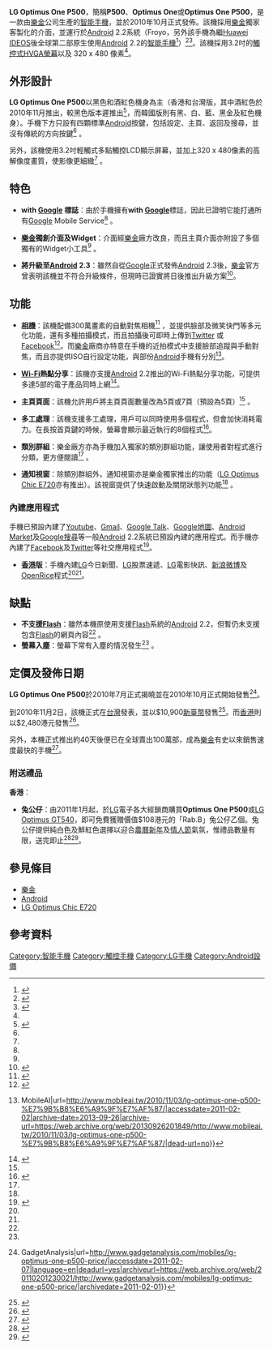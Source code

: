 {{Infobox Mobile
| name = LG Optimus One P500
| cpu = Qualcomm MSM7227 600MHz
| manufacturer = [[樂金|樂金]]
| carrier =
| available = 2010年10月
| os    = [[Android|Android]] OS 2.2（Froyo）   
| screen = 3.2吋 HVGA 螢幕（320 x 480 像素）
| exterior_screen =
| ringtone =
| music =
| camera = 300萬像素 CMOS 鏡頭（2048 x 15 36 像素），支援自動對焦、Geo-Tagging及人臉偵測
| memory = 170MB
| networks = 3.5G UMTS（900/2100 MHz） GSM（850/900/1800/1900 MHz）
| battery = 1500 mAh [[鋰電池|鋰電池]]（3G：通話360分鐘，備用450小時；2G：通話300分鐘，備用450小時） 
| connectivity =
| size = 113.5mm x 59mm x 13.3 mm
| form = 直身手機
| weight = 127 克
}}
'''LG Optimus One P500'''，簡稱'''P500'''、'''Optimus One'''或'''Optimus One P500'''，是一款由[[樂金|樂金]]公司生產的[[智能手機|智能手機]]，並於2010年10月正式發佈。該機採用[[樂金|樂金]]獨家客製化的介面，並運行於[[Android|Android]] 2.2系統（Froyo，另外該手機為繼[[Huawei_IDEOS|Huawei IDEOS]]後全球第二部原生使用[[Android|Android]] 2.2的[[智能手機|智能手機]]<ref name=techrev>{{cite web|title=LG Optimus One with Google™ (P500) Android 2.2 手機正式面世 - TechOrz 囧科技|url=http://www.techorz.com/smartphones/lg-optimus-one-with-google-p500-android-2-2/|accessdate=2011-02-09|archive-date=2020-10-23|archive-url=https://web.archive.org/web/20201023082944/https://www.techorz.com/smartphones/lg-optimus-one-with-google-p500-android-2-2/|dead-url=no}}</ref>）<ref name=eprev>{{cite web|title=Android 真好玩！實測 LG Optimus One P500 - 第1頁 - LG Optimus One P500討論區 - ePrice.HK|url=http://www.eprice.com.hk/mobile/talk/4022/37571/|accessdate=2011-02-07|archive-date=2011-03-02|archive-url=https://web.archive.org/web/20110302081123/http://www.eprice.com.hk/mobile/talk/4022/37571|dead-url=no}}</ref><ref name = "tst">{{cite web|title=Android 2.2 平價零距離：LG Optimus One P500 速測|url=http://www.eprice.com.tw/mobile/talk/?prod_id=4022&tid=4523322|accessdate=2011-02-02|archive-date=2010-12-21|archive-url=https://web.archive.org/web/20101221121221/http://www.eprice.com.tw/mobile/talk/?prod_id=4022&tid=4523322|dead-url=no}}</ref>。該機採用3.2吋的[[觸控式螢幕|觸控式HVGA螢幕]]以及 320 x 480 像素<ref name="tst"/>。

==外形設計==
'''LG Optimus One P500'''以黑色和酒紅色機身為主（香港和台灣版，其中酒紅色於2010年11月推出，較黑色版本遲推出<ref>{{cite web|title=聖誕送禮佳品：LG Optimus One P500 加推酒紅色 - DCFever.com|url=http://www.dcfever.com/news/readnews.php?id=4601&link=guid|accessdate=2011-02-03|archive-date=2016-03-04|archive-url=https://web.archive.org/web/20160304100820/http://www.dcfever.com/news/readnews.php?id=4601&link=guid|dead-url=no}}</ref>，而韓國版則有黑、白、藍、黑金及紅色機身）。手機下方只設有四顆標準[[Android|Android]]按鍵，包括設定、主頁、返回及搜尋，並沒有傳統的方向按鍵<ref name=tst /> 。

另外，該機使用3.2吋輕觸式多點觸控LCD顯示屏幕，並加上320 x 480像素的高解像度畫質，使影像更細緻<ref name=techrev /> 。

==特色==
* '''with [[Google|Google]] 標誌'''：由於手機擁有'''with [[Google|Google]]'''標誌，因此已證明它能打通所有[[Google|Google]] Mobile Service<ref name=eprev /> 。

* '''[[樂金|樂金]]獨創介面及Widget'''：介面經[[樂金|樂金]]廠方改良，而且主頁介面亦附設了多個獨有的Widget小工具<ref name=sogi /> 。

* '''將升級至[[Android|Android]] 2.3'''：雖然自從[[Google|Google]]正式發佈[[Android|Android]] 2.3後，[[樂金|樂金]]官方曾表明該機並不符合升級條件，但現時已證實將日後推出升級方案<ref>{{cite web|title=Lg optimus one Android 2.3 Gingerbread Update Confirmed|url=http://techdrag.com/lg-p500-optimus-one-gingerbread-android-2-3-update.html|accessdate=2011-03-13|archive-date=2011-02-22|archive-url=https://web.archive.org/web/20110222021605/http://techdrag.com/lg-p500-optimus-one-gingerbread-android-2-3-update.html|dead-url=no}}</ref>。

==功能==
*'''[[相機|相機]]'''：該機配備300萬畫素的自動對焦相機<ref>{{cite web|title=LG Optimus One with Google™ (P500) Android 2.2 手機正式面世|url=http://www.techorz.com/smartphones/lg-optimus-one-with-google-p500-android-2-2/|accessdate=2011-02-02|archive-date=2020-10-23|archive-url=https://web.archive.org/web/20201023082944/https://www.techorz.com/smartphones/lg-optimus-one-with-google-p500-android-2-2/|dead-url=no}}</ref> ，並提供臉部及微笑快門等多元化功能，還有多種拍攝模式，而且拍攝後可即時上傳到[[Twitter|Twitter]] 或[[Facebook|Facebook]]<ref name=sogi>{{cite web|title=LG Optimus One P500,P500 手機介紹-Sogi 手機王|url=http://www.sogi.com.tw/product/productInfo.aspx?pno=7786|accessdate=2011-02-02|deadurl=yes|archiveurl=https://web.archive.org/web/20110105204039/http://www.sogi.com.tw/product/productInfo.aspx?pno=7786|archivedate=2011-01-05}}</ref>。而[[樂金|樂金]]廠商亦特意在手機的近拍模式中支援臉部追蹤與手動對焦，而且亦提供ISO自行設定功能，與部份[[Android|Android]]手機有分別<ref>{{cite web|title=LG Optimus One P500 相機篇 {{!}} MobileAI|url=http://www.mobileai.tw/2010/11/03/lg-optimus-one-p500-%E7%9B%B8%E6%A9%9F%E7%AF%87/|accessdate=2011-02-02|archive-date=2013-09-26|archive-url=https://web.archive.org/web/20130926201849/http://www.mobileai.tw/2010/11/03/lg-optimus-one-p500-%E7%9B%B8%E6%A9%9F%E7%AF%87/|dead-url=no}}</ref>。

*'''[[Wi-Fi|Wi-Fi]]熱點分享'''：該機亦支援[[Android|Android]] 2.2推出的Wi-Fi熱點分享功能，可提供多達5部的電子產品同時上網<ref>{{cite web|title=LG Optimus One with Google P500 Android 2.2手機正式面世|url=http://www.entnewsmag.com/b5/index.php?option=com_content&view=article&id=3371:lg-optimus-one-with-google-p500-android-22&catid=102:handset&Itemid=475|accessdate=2011-02-03}}{{Dead link|date=2019年12月 |bot=InternetArchiveBot |fix-attempted=yes }}</ref>。

*'''主頁頁面'''：該機允許用戶將主頁頁面數量改為5頁或7頁（預設為5頁）<ref name=tst /> 。

*'''多工處理'''：該機支援多工處理，用戶可以同時使用多個程式，但會加快消耗電力。在長按首頁鍵的時候，螢幕會顯示最近執行的8個程式<ref name=revd>{{cite web|title=LG Optimus One P500登台 (下) - 測試報告 - 通訊世界 - udn數位資訊|url=http://mag.udn.com/mag/digital/storypage.jsp?f_ART_ID=280977|accessdate=2011-02-03|archive-date=2019-10-18|archive-url=https://web.archive.org/web/20191018022813/https://udn.com/news/redirect_c/280977?f_ART_ID=280977|dead-url=no}}</ref>。

*'''類別群組'''：樂金廠方亦為手機加入獨家的類別群組功能，讓使用者對程式進行分類，更方便閱讀<ref name=revd /> 。

*'''通知視窗'''：除類別群組外，通知視窗亦是樂金獨家推出的功能（[[LG_Optimus_Chic_E720|LG Optimus Chic E720]]亦有推出）。該視窗提供了快速啟動及關閉狀態列功能<ref name=revd /> 。

===內建應用程式===
手機已預設內建了[[Youtube|Youtube]]、[[Gmail|Gmail]]、[[Google_Talk|Google Talk]]、[[Google地圖|Google地圖]]、[[Android_Market|Android Market]]及[[Google搜尋|Google搜尋]]等一般[[Android|Android]] 2.2系統已預設內建的應用程式。而手機亦內建了[[Facebook|Facebook]]及[[Twitter|Twitter]]等社交應用程式<ref name=lgintro>{{cite web|title=P500 所有電話 流動電話|url=http://www.lg.com/hk_cn/mobile-phone/all-phones/LG-P500.jsp|accessdate=2011-02-04|archive-date=2012-11-06|archive-url=https://web.archive.org/web/20121106075427/http://www.lg.com/hk_cn/mobile-phone/all-phones/LG-P500.jsp|dead-url=no}}</ref>。

*'''[[香港|香港]]版'''：手機內建[[LG|LG]]今日新聞、[[LG|LG]]股票速遞、[[LG|LG]]電影快訊、[[新浪微博|新浪微博]]及[[OpenRice|OpenRice]]程式<ref name=eprev /><ref name=lgintro />。

==缺點==
* '''不支援[[Flash|Flash]]'''：雖然本機原使用支援[[Flash|Flash]]系統的[[Android|Android]] 2.2，但暫仍未支援包含[[Flash|Flash]]的網頁內容<ref name=tst /> 。
* '''螢幕入塵'''：螢幕下常有入塵的情況發生<ref name=tst /> 。

==定價及發佈日期==
'''LG Optimus One P500'''於2010年7月正式揭曉並在2010年10月正式開始發售<ref>{{cite web|title=LG Optimus One P500 Price, Review, Features, Specification {{!}} GadgetAnalysis|url=http://www.gadgetanalysis.com/mobiles/lg-optimus-one-p500-price/|accessdate=2011-02-07|language=en|deadurl=yes|archiveurl=https://web.archive.org/web/20110201230021/http://www.gadgetanalysis.com/mobiles/lg-optimus-one-p500-price/|archivedate=2011-02-01}}</ref>。

到2010年11月2日，該機正式在[[台灣|台灣]]發表，並以$10,900[[新臺幣|新臺幣]]發售<ref>{{cite web|title=LG Optimus One P500登台 (上) - 測試報告 - 通訊世界 - udn數位資訊|url=http://mag.udn.com/mag/digital/storypage.jsp?f_MAIN_ID=323&f_SUB_ID=2951&f_ART_ID=280976|accessdate=2011-02-02|archive-date=2019-10-18|archive-url=https://web.archive.org/web/20191018022820/https://udn.com/news/redirect_c/280976?f_MAIN_ID=323&f_SUB_ID=2951&f_ART_ID=280976|dead-url=no}}</ref>。而[[香港|香港]]則以$2,480港元發售<ref>{{cite web|title=LG Optimus One P500 MOBILE介紹 - ePrice.HK|url=http://www.eprice.com.hk/mobile/intro/4022/|accessdate=2011-02-02|archive-date=2012-06-25|archive-url=https://web.archive.org/web/20120625050711/http://www.eprice.com.hk/mobile/intro/4022/|dead-url=no}}</ref>。

另外，本機正式推出約40天後便已在全球賣出100萬部，成為[[樂金|樂金]]有史以來銷售速度最快的手機<ref>{{cite web|title=抵玩Android機強打本地資訊 LG新作＄3000有找 - Yahoo! 新聞|url=http://hk.news.yahoo.com/article/101206/4/lmpk.html|accessdate=2011-02-07}}{{dead link|date=2017年11月 |bot=InternetArchiveBot |fix-attempted=yes }}</ref>。

===附送禮品===
'''香港'''：
* '''兔公仔'''：由2011年1月起，於[[LG|LG]]電子各大經鎖商購買'''Optimus One P500'''或[[LG_Optimus_GT540|LG Optimus GT540]]，即可免費獲贈價值$108港元的「Rab.B」兔公仔乙個。兔公仔提供純白色及鮮紅色選擇以迎合[[農曆新年|農曆新年]]及[[情人節|情人節]]氣氛，惟禮品數量有限，送完即止<ref>{{cite news|title=買手機送可愛兔公仔 - 太陽報|url=http://the-sun.on.cc/cnt/lifestyle/20110122/00481_002.html?pubdate=20110122|accessdate=2011-02-07|newspaper=太陽報|date=2011-01-22|archive-date=2019-02-17|archive-url=https://web.archive.org/web/20190217002841/http://the-sun.on.cc/cnt/lifestyle/20110122/00481_002.html?pubdate=20110122|dead-url=no}}</ref><ref>{{cite news|title=Optimus手機送兔賀新年 - 東方日報|url=http://orientaldaily.on.cc/cnt/lifestyle/20110125/00317_001.html?pubdate=20110125|accessdate=2011-02-08|newspaper=東方日報|date=2011-01-25|archive-date=2016-03-05|archive-url=https://web.archive.org/web/20160305054752/http://orientaldaily.on.cc/cnt/lifestyle/20110125/00317_001.html?pubdate=20110125|dead-url=no}}</ref>。

==參見條目==
* [[樂金|樂金]]
* [[Android|Android]]
* [[LG_Optimus_Chic_E720|LG Optimus Chic E720]]

==參考資料==
{{reflist}} 

{{Android}}
[[Category:智能手機|Category:智能手機]]
[[Category:觸控手機|Category:觸控手機]]
[[Category:LG手機|Category:LG手機]]
[[Category:Android設備|Category:Android設備]]